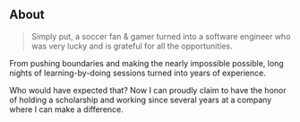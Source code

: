 ## About

> Simply put, a soccer fan & gamer turned into a software engineer who was very lucky and is grateful for all the opportunities. 

From pushing boundaries and making the nearly impossible possible, long nights of learning-by-doing sessions turned into years of experience.

Who would have expected that? Now I can proudly claim to have the honor of holding a scholarship and working since several years at a company where I can make a difference.
